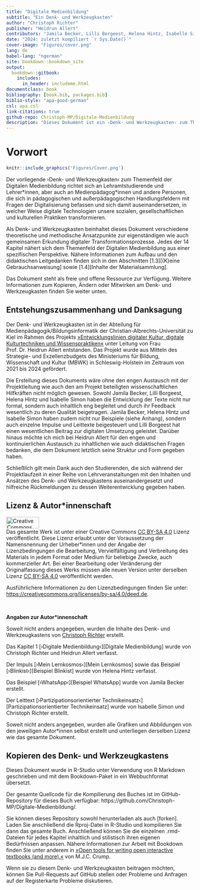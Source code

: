 ```yaml
--- 
title: "Digitale Medienbildung"
subtitle: "Ein Denk- und Werkzeugkasten"
author: "Christoph Richter"
publisher: "Heidrun Allert"
contributors: "Jamila Becker, Lilli Borgeest, Helena Hintz, Isabelle Simon"
date: "2024: zuletzt kompiliert `r Sys.Date()`"
cover-image: "Figures/cover.png"
lang: de
babel-lang: "ngerman"
site: bookdown::bookdown_site
output: 
  bookdown::gitbook:
    includes:
      in_header: includeme.html
documentclass: book
bibliography: [book.bib, packages.bib]
biblio-style: "apa-good-german"
csl: apa.csl
link-citations: true
github-repo: Christoph-MP/Digitale-Medienbildung
description: "Dieses Dokument ist ein ›Denk- und Werkzeugkasten‹ zum Themenfeld der Digitalen Medienbildung. Der ›Denk- und Werkzeugkasten‹ richtet sich an Lehramtstudierende und Lehrer*innen, aber auch an Medienpädagog*innen und andere Personen, die sich in pädagogischen und außerpädagogischen Handlungsfeldern mit Fragen der Digitalisierung befassen und sich damit auseinandersetzen, in welcher Weise digitale Technologien unsere sozialen, gesellschaftlichen und kulturellen Praktiken transformieren."
---
```


# Vorwort {-}
```r
knitr::include_graphics('Figures/Cover.png')
```

Der vorliegende ›Denk- und Werkzeugkasten‹ zum Themenfeld der Digitalen Medienbildung richtet sich an Lehramtstudierende und Lehrer\*innen, aber auch an Medienpädagog\*innen und andere Personen, die sich in pädagogischen und außerpädagogischen Handlungsfeldern mit Fragen der Digitalisierung befassen und sich damit auseinandersetzen, in welcher Weise digitale Technologien unsere sozialen, gesellschaftlichen und kulturellen Praktiken transformieren.

Als Denk- und Werkzeugkasten beinhaltet dieses Dokument verschiedene theoretische und methodische Ansatzpunkte zur eigenständigen wie auch gemeinsamen Erkundung digitaler Transformationsprozesse. Jedes der 14 Kapitel nähert sich dem Themenfeld der Digitalen Medienbildung aus einer spezifischen Perspektive. Nähere Informationen zum Aufbau und den didaktischen Leitgedanken finden sich in den Abschnitten [1.3][(K)eine Gebrauchsanweisung] sowie [1.4][Inhalte der Materialsammlung].

Das Dokument steht als freie und offene Ressource zur Verfügung. Weitere Informationen zum Kopieren, Ändern oder Mitwirken am Denk- und Werkzeugkasten finden Sie weiter unten.

## Entstehungszusammenhang und Danksagung

Der Denk- und Werkzeugkasten ist in der Abteilung für Medienpädagogik/Bildungsinformatik der Christian-Albrechts-Universität zu Kiel im Rahmen des Projekts [»Entwicklungslinien digitaler Kultur, digitale Kulturtechniken und Wissenspraktiken«](https://www.medienpaedagogik.uni-kiel.de/de/profil/entwicklungslinien-digitaler-kultur-digitale-kulturtechniken-und-wissenspraktiken) unter Leitung von Frau Prof. Dr. Heidrun Allert entstanden. Das Projekt wurde aus Mitteln des Strategie- und Exzellenzbudgets des Ministeriums für Bildung, Wissenschaft und Kultur (MBWK) in Schleswig-Holstein im Zeitraum von 2021 bis 2024 gefördert. 

Die Erstellung dieses Dokuments wäre ohne den engen Austausch mit der Projektleitung wie auch den am Projekt beteiligten wissenschaftlichen Hilfkräften nicht möglich gewesen. Sowohl Jamila Becker, Lilli Borgeest, Helena Hintz und Isabelle Simon haben die Entwicklung der Texte nicht nur formal, sondern auch inhaltlich eng begleitet und durch ihr Feedback wesentlich zu deren Qualität beigetragen. Jamila Becker, Helena Hintz und Isabelle Simon haben zudem nicht nur Beispiele (siehe Anhang), sondern auch einzelne Impulse und Leittexte beigesteuert und Lilli Borgeest hat einen wesentlichen Beitrag zur digitalen Umsetzung geleistet. Darüber hinaus möchte ich mich bei Heidrun Allert für den engen und kontinuierlichen Austausch zu inhaltlichen wie auch didaktischen Fragen bedanken, die dem Dokument letztlich seine Struktur und Form gegeben haben. 

Schließlich gilt mein Dank auch den Studierenden, die sich während der Projektlaufzeit in einer Reihe von Lehrveranstaltungen mit den Inhalten und Ansätzen des Denk- und Werkzeugkastens auseinandergesetzt und hilfreiche Rückmeldungen zu dessen Weiterentwicklung gegeben haben.


## Lizenz & Autor&ast;innenschaft


<a rel="license" href="https://creativecommons.org/licenses/by-sa/4.0/"><img alt="Creative Commons License" style="border-width:0" align="left" width="88" height="31" src="https://mirrors.creativecommons.org/presskit/buttons/88x31/png/by-sa.png" /></a>

&nbsp;



Das gesamte Werk ist unter einer Creative Commons [CC BY-SA 4.0](https://creativecommons.org/licenses/by-sa/4.0/) Lizenz veröffentlicht. Diese Lizenz erlaubt unter der Voraussetzung der Namensnennung der Urheber*innen und der Angabe der Lizenzbedingungen die Bearbeitung, Vervielfältigung und Verbreitung des Materials in jedem Format oder Medium für beliebige Zwecke, auch kommerzieller Art. Bei einer Bearbeitung oder Veränderung der Originalfassung dieses Werks müssen alle neuen Version unter derselben Lizenz [CC BY-SA 4.0](https://creativecommons.org/licenses/by-sa/4.0/) veröffentlicht werden. 

Ausführlichere Informationen zu den Lizenzbedingungen finden Sie unter: [https://creativecommons.org/licenses/by-sa/4.0/deed.de](https://creativecommons.org/licenses/by-sa/4.0/deed.de).

&nbsp;

**Angaben zur Autor&ast;innenschaft**

Soweit nicht anders angegeben, wurden die Inhalte des Denk- und Werkzeugkastens von [Christoph Richter](Mailto:richter@paedagogik.uni-kiel.de) erstellt. 

Das Kapitel 1 [›Digitale Medienbildung‹][Digitale Medienbildung] wurde von Christoph Richter und Heidrun Allert verfasst.

Der Impuls [›Mein Lernkosmos‹][Mein Lernkosmos] sowie das Beispiel [›Blinkist‹][Beispiel Blinkist]  wurde von Helena Hintz verfasst.

Das Beispiel [›WhatsApp‹][Beispiel WhatsApp] wurde von Jamila Becker erstellt.

Der Leittext [›Partizipationsorientierter Technikeinsatz‹][Partizipationsorientierter Technikeinsatz] wurde von Isabelle Simon und Christoph Richter erstellt.

Soweit nicht anders angegeben, wurden alle Grafiken und Abbildungen von den jeweiligen Autor&ast;innen selbst erstellt und unterliegen derselben Lizenz wie das gesamte Dokument.


## Kopieren des Denk- und Werkzeugkastens
Dieses Dokument wurde in R-Studio unter Verwendung von R Markdown geschrieben und mit dem Bookdown-Paket in ein Webbuchformat übersetzt.

Der gesamte Quellcode für die Kompilierung des Buches ist im GitHub-Repository für dieses Buch verfügbar: https://github.com/Christoph-MP/Digitale-Medienbildung/.

Sie können dieses Repository sowohl herunterladen als auch [forken]. Laden Sie anschließend die Rproj-Datei in R-Studio und kompilieren Sie dann das gesamte Buch. Anschließend können Sie die einzelnen .rmd-Dateien für jedes Kapitel inhaltlich und stilistisch ihren eigenen Bedürfnissen anpassen. Nähere Informationen zur Arbeit mit Bookdown finden Sie unter anderem in [»Open tools for writing open interactive textbooks (and more).«](https://www.crumplab.com/OER_bookdown/) von M.J.C. Crump.


Wenn sie zu diesem Denk- und Werkzeugkasten beitragen möchten, können Sie Pull-Requests auf GitHub stellen oder Probleme und Anfragen auf der Registerkarte Probleme diskutieren.






